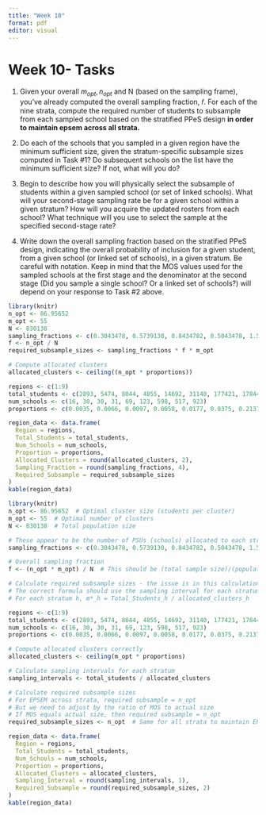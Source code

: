 ```yaml
---
title: "Week 10"
format: pdf
editor: visual
---
```


# Week 10- Tasks

1. Given your overall $m_{opt}, n_{opt}$ and N (based on the sampling frame), you’ve already
computed the overall sampling fraction, 𝑓. For each of the nine strata, compute the
required number of students to subsample from each sampled school based on the
stratified PPeS design **in order to maintain epsem across all strata.**

2. Do each of the schools that you sampled in a given region have the minimum sufficient
size, given the stratum-specific subsample sizes computed in Task #1? Do subsequent
schools on the list have the minimum sufficient size? If not, what will you do?

3. Begin to describe how you will physically select the subsample of students within a given
sampled school (or set of linked schools). What will your second-stage sampling rate be for a
given school within a given stratum? How will you acquire the updated rosters from each
school? What technique will you use to select the sample at the specified second-stage
rate?

4. Write down the overall sampling fraction based on the stratified PPeS design, indicating
the overall probability of inclusion for a given student, from a given school (or linked set of
schools), in a given stratum. Be careful with notation. Keep in mind that the MOS values
used for the sampled schools at the first stage and the denominator at the second stage (Did
you sample a single school? Or a linked set of schools?) will depend on your response to Task
#2 above.

```r
library(knitr)
n_opt <- 86.95652
m_opt <- 55
N <- 830138
sampling_fractions <- c(0.3043478, 0.5739130, 0.8434782, 0.5043478, 1.5391304, 3.2608695, 18.5826083, 18.6956518, 39.2521731)
f <- n_opt / N
required_subsample_sizes <- sampling_fractions * f * m_opt

# Compute allocated clusters
allocated_clusters <- ceiling((n_opt * proportions))

regions <- c(1:9)
total_students <- c(2893, 5474, 8044, 4855, 14692, 31140, 177421, 178447, 374755)
num_schools <- c(16, 30, 30, 31, 69, 123, 598, 517, 923)
proportions <- c(0.0035, 0.0066, 0.0097, 0.0058, 0.0177, 0.0375, 0.2137, 0.2150, 0.4514)

region_data <- data.frame(
  Region = regions,
  Total_Students = total_students,
  Num_Schools = num_schools,
  Proportion = proportions,
  Allocated_Clusters = round(allocated_clusters, 2),
  Sampling_Fraction = round(sampling_fractions, 4),
  Required_Subsample = required_subsample_sizes
)
kable(region_data)
```


```r
library(knitr)
n_opt <- 86.95652  # Optimal cluster size (students per cluster)
m_opt <- 55  # Optimal number of clusters
N <- 830138  # Total population size

# These appear to be the number of PSUs (schools) allocated to each stratum
sampling_fractions <- c(0.3043478, 0.5739130, 0.8434782, 0.5043478, 1.5391304, 3.2608695, 18.5826083, 18.6956518, 39.2521731)

# Overall sampling fraction
f <- (n_opt * m_opt) / N  # This should be (total sample size)/(population size)

# Calculate required subsample sizes - the issue is in this calculation
# The correct formula should use the sampling interval for each stratum (m*_h)
# For each stratum h, m*_h = Total_Students_h / allocated_clusters_h

regions <- c(1:9)
total_students <- c(2893, 5474, 8044, 4855, 14692, 31140, 177421, 178447, 374755)
num_schools <- c(16, 30, 30, 31, 69, 123, 598, 517, 923)
proportions <- c(0.0035, 0.0066, 0.0097, 0.0058, 0.0177, 0.0375, 0.2137, 0.2150, 0.4514)

# Compute allocated clusters correctly
allocated_clusters <- ceiling(m_opt * proportions)

# Calculate sampling intervals for each stratum
sampling_intervals <- total_students / allocated_clusters

# Calculate required subsample sizes
# For EPSEM across strata, required subsample = n_opt
# But we need to adjust by the ratio of MOS to actual size
# If MOS equals actual size, then required subsample = n_opt
required_subsample_sizes <- n_opt  # Same for all strata to maintain EPSEM

region_data <- data.frame(
  Region = regions,
  Total_Students = total_students,
  Num_Schools = num_schools,
  Proportion = proportions,
  Allocated_Clusters = allocated_clusters,
  Sampling_Interval = round(sampling_intervals, 1),
  Required_Subsample = round(required_subsample_sizes, 2)
)
kable(region_data)
```